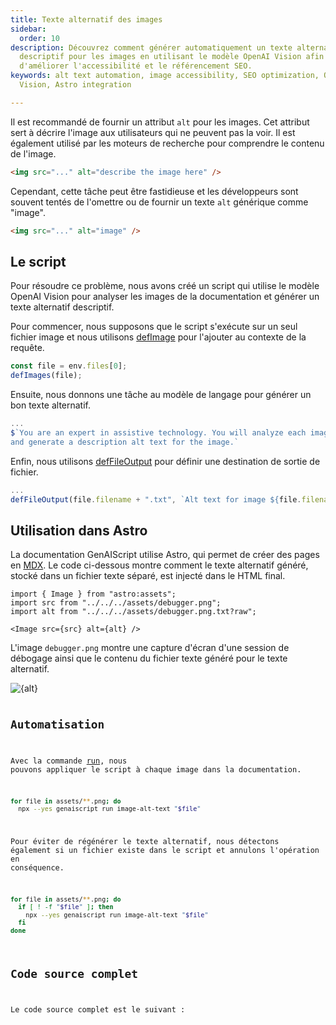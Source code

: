 ```yaml
---
title: Texte alternatif des images
sidebar:
  order: 10
description: Découvrez comment générer automatiquement un texte alternatif
  descriptif pour les images en utilisant le modèle OpenAI Vision afin
  d'améliorer l'accessibilité et le référencement SEO.
keywords: alt text automation, image accessibility, SEO optimization, OpenAI
  Vision, Astro integration

---
```



Il est recommandé de fournir un attribut `alt` pour les images.
Cet attribut sert à décrire l'image aux utilisateurs qui ne peuvent pas la voir.
Il est également utilisé par les moteurs de recherche pour comprendre le contenu de l'image.

```html "alt"
<img src="..." alt="describe the image here" />
```

Cependant, cette tâche peut être fastidieuse et les développeurs sont souvent tentés de l'omettre ou de fournir un texte `alt` générique comme "image".

```html
<img src="..." alt="image" />
```

## Le script

Pour résoudre ce problème, nous avons créé un script qui utilise le modèle OpenAI Vision pour analyser les images de la documentation et générer un texte alternatif descriptif.

Pour commencer, nous supposons que le script s'exécute sur un seul fichier image et nous utilisons [defImage](../../reference/scripts/images/) pour l'ajouter au contexte de la requête.

```js title="image-alt-text.genai.mjs"
const file = env.files[0];
defImages(file);
```

Ensuite, nous donnons une tâche au modèle de langage pour générer un bon texte alternatif.

```js title="image-alt-text.genai.mjs" wrap
...
$`You are an expert in assistive technology. You will analyze each image
and generate a description alt text for the image.`
```

Enfin, nous utilisons [defFileOutput](../../reference/scripts/file-output/) pour définir une destination de sortie de fichier.

```js title="image-alt-text.genai.mjs" wrap
...
defFileOutput(file.filename + ".txt", `Alt text for image ${file.filename}`)
```

## Utilisation dans Astro

La documentation GenAIScript utilise Astro, qui permet de créer des pages en [MDX](https://docs.astro.build/en/guides/markdown-content/).
Le code ci-dessous montre comment le texte alternatif généré, stocké dans un fichier texte séparé, est injecté dans le HTML final.

```mdx
import { Image } from "astro:assets";
import src from "../../../assets/debugger.png";
import alt from "../../../assets/debugger.png.txt?raw";

<Image src={src} alt={alt} />
```

L'image `debugger.png` montre une capture d'écran d'une session de débogage ainsi que le contenu du fichier texte généré pour le texte alternatif.

<Image src={src} alt={alt} />

<Code code={alt} wrap={true} lang="txt" title="debugger.png.txt" />

## Automatisation

Avec la commande [run](../../reference/cli/run/), nous pouvons appliquer le script à chaque image dans la documentation.

```sh
for file in assets/**.png; do
  npx --yes genaiscript run image-alt-text "$file"
```

Pour éviter de régénérer le texte alternatif, nous détectons également si un fichier existe dans le script et annulons l'opération en conséquence.

```sh title="image-alt-text.genai.mjs" wrap
for file in assets/**.png; do
  if [ ! -f "$file" ]; then
    npx --yes genaiscript run image-alt-text "$file"
  fi
done
```

## Code source complet

Le code source complet est le suivant :

<Code code={scriptSrc} wrap={true} lang="js" title="image-alt-text.genai.mjs" />
